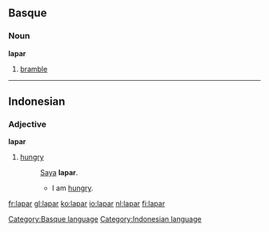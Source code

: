 ==Basque==

===Noun===
'''lapar'''

# [[bramble]]

[[Category:Basque language]]

----

==Indonesian==

===Adjective===
'''lapar'''

# [[hungry]]
#: [[saya|Saya]] '''lapar'''.
#:* I am [[hungry]].

[[Category:Indonesian language]]

[[fr:lapar]]
[[gl:lapar]]
[[ko:lapar]]
[[io:lapar]]
[[nl:lapar]]
[[fi:lapar]]